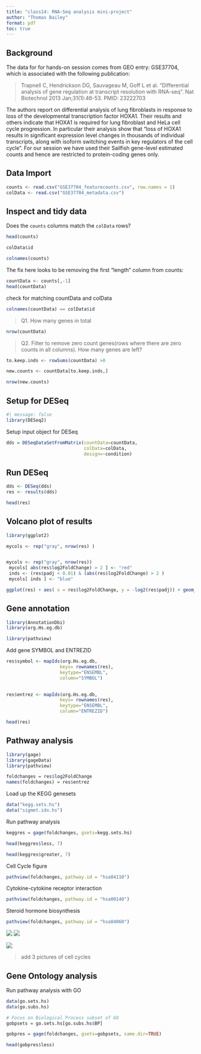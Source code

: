```yaml
---
title: "class14: RNA-Seq analysis mini-project"
author: "Thomas Bailey"
format: pdf
toc: true
---
```



## Background

The data for for hands-on session comes from GEO entry: GSE37704, which is associated with the following publication:

> Trapnell C, Hendrickson DG, Sauvageau M, Goff L et al. "Differential analysis of gene regulation at transcript resolution with RNA-seq". Nat Biotechnol 2013 Jan;31(1):46-53. PMID: 23222703

The authors report on differential analysis of lung fibroblasts in response to loss of the developmental transcription factor HOXA1. Their results and others indicate that HOXA1 is required for lung fibroblast and HeLa cell cycle progression. In particular their analysis show that "loss of HOXA1 results in significant expression level changes in thousands of individual transcripts, along with isoform switching events in key regulators of the cell cycle". For our session we have used their Sailfish gene-level estimated counts and hence are restricted to protein-coding genes only.


## Data Import



```r
counts <- read.csv("GSE37704_featurecounts.csv", row.names = 1)
colData <- read.csv("GSE37704_metadata.csv")
```


## Inspect and tidy data

Does the `counts` columns match the `colData` rows? 

```r
head(counts)
```
```r
colData$id
```

```r
colnames(counts)
```


The fix here looks to be removing the first "length" column from counts: 

```r
countData <- counts[,-1]
head(countData)
```

check for matching countData and colData

```r
colnames(countData) == colData$id
```

> Q1. How many genes in total

```r
nrow(countData)
```

> Q2. Filter to remove zero count genes(rows where there are zero counts in all columns). How many genes are left?

```r
to.keep.inds <- rowSums(countData) >0
```

```r
new.counts <- countData[to.keep.inds,]
```

```r
nrow(new.counts)
```

## Setup for DESeq

```r
#| message: false
library(DESeq2)
```
Setup input object for DESeq

```r
dds = DESeqDataSetFromMatrix(countData=countData,
                             colData=colData,
                             design=~condition)
```

## Run DESeq
```r
dds <- DESeq(dds)
res <- results(dds)
```

```r
head(res)
```

## Volcano plot of results 

```r
library(ggplot2)
```

```r
mycols <- rep("gray", nrow(res) )


mycols <- rep("gray", nrow(res))
 mycols[ abs(res$log2FoldChange) > 2 ] <- "red"
 inds <- (res$padj < 0.01) & (abs(res$log2FoldChange) > 2 )
 mycols[ inds ] <- "blue"

ggplot(res) + aes( x = res$log2FoldChange, y = -log2(res$padj)) + geom_point(alpha = 0.3, col = mycols) + geom_vline(xintercept = c(-2,2)) + geom_hline(yintercept = 5)
```

## Gene annotation 

```r
library(AnnotationDbi)
library(org.Hs.eg.db)

```

```r
library(pathview)
```


Add gene SYMBOL and ENTREZID

```r
res$symbol <- mapIds(org.Hs.eg.db,
                    keys= rownames(res), 
                    keytype="ENSEMBL",
                    column="SYMBOL")
                 

res$entrez <- mapIds(org.Hs.eg.db,
                    keys= rownames(res),
                    keytype="ENSEMBL",
                    column="ENTREZID")

```

```r
head(res)
```



## Pathway analysis 

```r
library(gage)
library(gageData)
library(pathview)

```

```r
foldchanges = res$log2FoldChange
names(foldchanges) = res$entrez
```

Load up the KEGG genesets

```r
data("kegg.sets.hs")
data("sigmet.idx.hs")
```


Run pathway analysis
```r
keggres = gage(foldchanges, gsets=kegg.sets.hs)
```

```r
head(keggres$less, 7)
```
```r
head(keggres$greater, 7)
```


Cell Cycle figure

```r
pathview(foldchanges, pathway.id = "hsa04110")
```
Cytokine-cytokine receptor interaction
```r
pathview(foldchanges, pathway.id = "hsa00140")
```

Steroid hormone biosynthesis
```r
pathview(foldchanges, pathway.id = "hsa04060")
```


![](hsa04110.pathview.png)
![](hsa04060.pathview.png)

![](hsa00140.pathview.png)



> add 3 pictures of cell cycles


## Gene Ontology analysis

Run pathway analysis with GO
```r
data(go.sets.hs)
data(go.subs.hs)

# Focus on Biological Process subset of GO
gobpsets = go.sets.hs[go.subs.hs$BP]

gobpres = gage(foldchanges, gsets=gobpsets, same.dir=TRUE)

head(gobpres$less)
```

